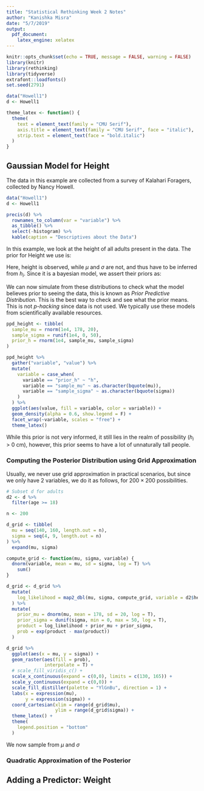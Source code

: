 ```yaml
---
title: "Statistical Rethinking Week 2 Notes"
author: "Kanishka Misra"
date: "5/7/2019"
output: 
  pdf_document:
    latex_engine: xelatex
---
```


```r
knitr::opts_chunk$set(echo = TRUE, message = FALSE, warning = FALSE)
library(knitr)
library(rethinking)
library(tidyverse)
extrafont::loadfonts()
set.seed(2791)

data("Howell1")
d <- Howell1

theme_latex <- function() {
  theme(
    text = element_text(family = "CMU Serif"),
    axis.title = element_text(family = "CMU Serif", face = "italic"),
    strip.text = element_text(face = "bold.italic")
  )
}
```

## Gaussian Model for Height

The data in this example are collected from a survey of Kalahari Foragers, collected by Nancy Howell.

```r
data("Howell1")
d <- Howell1

precis(d) %>%
  rownames_to_column(var = "variable") %>%
  as_tibble() %>% 
  select(-histogram) %>%
  kable(caption = "Descriptives about the Data")
```

In this example, we look at the height of all adults present in the data. The prior for Height we use is:

\begin{align}
  h_i \sim Normal(\mu, \sigma)
\end{align}

Here, height is observed, while $\mu$ and $\sigma$ are not, and thus have to be inferred from $h_i$. Since it is a bayesian model, we assert their priors as:

\begin{align}
  \mu \sim Normal(178, 20)\\
  \sigma \sim Uniform(0, 50)
\end{align}

We can now simulate from these distributions to check what the model believes prior to seeing the data, this is known as *Prior Predictive Distribution*. This is the best way to check and see what the prior means. This is not *p-hacking* since data is not used. We typically use these models from scientifically available resources. 

```r
ppd_height <- tibble(
  sample_mu = rnorm(1e4, 178, 20),
  sample_sigma = runif(1e4, 0, 50),
  prior_h = rnorm(1e4, sample_mu, sample_sigma)
)

ppd_height %>%
  gather("variable", "value") %>%
  mutate(
    variable = case_when(
      variable == "prior_h" ~ "h",
      variable == "sample_mu" ~ as.character(bquote(mu)),
      variable == "sample_sigma" ~ as.character(bquote(sigma))
    )
  ) %>%
  ggplot(aes(value, fill = variable, color = variable)) +
  geom_density(alpha = 0.6, show.legend = F) +
  facet_wrap(~variable, scales = "free") +
  theme_latex()
```

While this prior is not very informed, it still lies in the realm of possibility ($h_i$ > 0 cm), however, this prior seems to have a lot of unnaturally tall people. 

### Computing the Posterior Distribution using Grid Approximation

Usually, we never use grid approximation in practical scenarios, but since we only have 2 variables, we do it as follows, for $200 \times 200$ possibilities.

```r
# Subset d for adults
d2 <- d %>%
  filter(age >= 18)

n <- 200

d_grid <- tibble(
  mu = seq(140, 160, length.out = n),
  sigma = seq(4, 9, length.out = n)
) %>% 
  expand(mu, sigma)

compute_grid <- function(mu, sigma, variable) {
  dnorm(variable, mean = mu, sd = sigma, log = T) %>%
    sum()
}

d_grid <- d_grid %>%
  mutate(
    log_likelihood = map2_dbl(mu, sigma, compute_grid, variable = d2$height)
  ) %>%
  mutate(
    prior_mu = dnorm(mu, mean = 178, sd = 20, log = T),
    prior_sigma = dunif(sigma, min = 0, max = 50, log = T),
    product = log_likelihood + prior_mu + prior_sigma,
    prob = exp(product - max(product))
  )

d_grid %>%
  ggplot(aes(x = mu, y = sigma)) +
  geom_raster(aes(fill = prob),
              interpolate = T) +
  # scale_fill_viridis_c() +
  scale_x_continuous(expand = c(0,0), limits = c(130, 165)) +
  scale_y_continuous(expand = c(0,0)) +
  scale_fill_distiller(palette = "YlGnBu", direction = 1) +
  labs(x = expression(mu),
       y = expression(sigma)) +
  coord_cartesian(xlim = range(d_grid$mu),
                  ylim = range(d_grid$sigma)) +
  theme_latex() +
  theme(
    legend.position = "bottom"
  )
```

We now sample from $\mu$ and $\sigma$

### Quadratic Approximation of the Posterior

## Adding a Predictor: Weight


